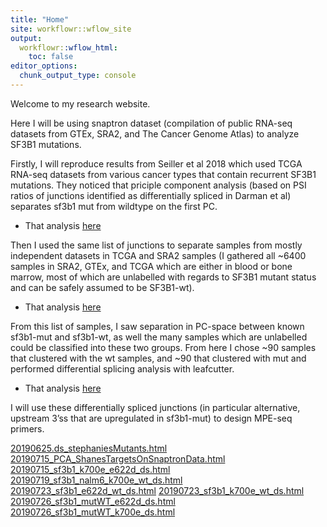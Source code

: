 ```yaml
---
title: "Home"
site: workflowr::wflow_site
output:
  workflowr::wflow_html:
    toc: false
editor_options:
  chunk_output_type: console
---
```


Welcome to my research website.

Here I will be using snaptron dataset (compilation of public RNA-seq datasets from GTEx, SRA2, and The Cancer Genome Atlas) to analyze SF3B1 mutations.

Firstly, I will reproduce results from Seiller et al 2018 which used TCGA RNA-seq datasets from various cancer types that contain recurrent SF3B1 mutations. They noticed that priciple component analysis (based on PSI ratios of junctions identified as differentially spliced in Darman et al) separates sf3b1 mut from wildtype on the first PC.

- That analysis [here](TCGA_sf3b1_reproduce_seiller.html)

Then I used the same list of junctions to separate samples from mostly independent datasets in TCGA and SRA2 samples (I gathered all ~6400 samples in SRA2, GTEx, and TCGA which are either in blood or bone marrow, most of which are unlabelled with regards to SF3B1 mutant status and can be safely assumed to be SF3B1-wt).

- That analysis [here](20190626.MetaAnalysisAllBlood.html)

From this list of samples, I saw separation in PC-space between known sf3b1-mut and sf3b1-wt, as well the many samples which are unlabelled could be classified into these two groups. From here I chose ~90 samples that clustered with the wt samples, and ~90 that clustered with mut and performed differential splicing analysis with leafcutter.

- That analysis [here](20190625.ds_blood_sf3b1.html)

I will use these differentially spliced junctions (in particular alternative, upstream 3'ss that are upregulated in sf3b1-mut) to design MPE-seq primers.


[20190625.ds_stephaniesMutants.html](20190625.ds_stephaniesMutants.html)
[20190715_PCA_ShanesTargetsOnSnaptronData.html](20190715_PCA_ShanesTargetsOnSnaptronData.html)
[20190715_sf3b1_k700e_e622d_ds.html](20190715_sf3b1_k700e_e622d_ds.html)
[20190719_sf3b1_nalm6_k700e_wt_ds.html](20190719_sf3b1_nalm6_k700e_wt_ds.html)
[20190723_sf3b1_e622d_wt_ds.html](20190723_sf3b1_e622d_wt_ds.html)
[20190723_sf3b1_k700e_wt_ds.html](20190723_sf3b1_k700e_wt_ds.html)
[20190726_sf3b1_mutWT_e622d_ds.html](20190726_sf3b1_mutWT_e622d_ds.html)
[20190726_sf3b1_mutWT_k700e_ds.html](20190726_sf3b1_mutWT_k700e_ds.html)

